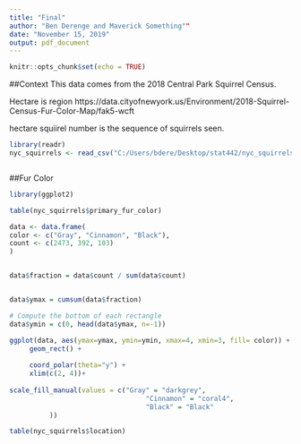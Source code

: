 ```yaml
---
title: "Final"
author: "Ben Derenge and Maverick Something""
date: "November 15, 2019"
output: pdf_document
---
```


```r
knitr::opts_chunk$set(echo = TRUE)
```

##Context
This data comes from the 2018 Central Park Squirrel Census.


Hectare is region
https://data.cityofnewyork.us/Environment/2018-Squirrel-Census-Fur-Color-Map/fak5-wcft

hectare squiirel number is the sequence of squirrels seen.

```r
library(readr)
nyc_squirrels <- read_csv("C:/Users/bdere/Desktop/stat442/nyc_squirrels.csv")



```



##Fur Color
```r
library(ggplot2)

table(nyc_squirrels$primary_fur_color)

data <- data.frame(
color <- c("Gray", "Cinnamon", "Black"),
count <- c(2473, 392, 103)
)


data$fraction = data$count / sum(data$count)


data$ymax = cumsum(data$fraction)

# Compute the bottom of each rectangle
data$ymin = c(0, head(data$ymax, n=-1))

ggplot(data, aes(ymax=ymax, ymin=ymin, xmax=4, xmin=3, fill= color)) +
     geom_rect() +
 
     coord_polar(theta="y") +
     xlim(c(2, 4))+
  
scale_fill_manual(values = c("Gray" = "darkgrey",
                                  "Cinnamon" = "coral4",
                                  "Black" = "Black"
          ))

```




```r

table(nyc_squirrels$location)

```




